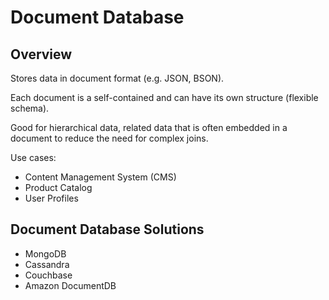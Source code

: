 # Document Database

## Overview

Stores data in document format (e.g. JSON, BSON).

Each document is a self-contained and can have its own structure (flexible schema).

Good for hierarchical data, related data that is often embedded in a document to reduce the need for complex joins.

Use cases:
- Content Management System (CMS)
- Product Catalog
- User Profiles


## Document Database Solutions

- MongoDB
- Cassandra
- Couchbase
- Amazon DocumentDB
